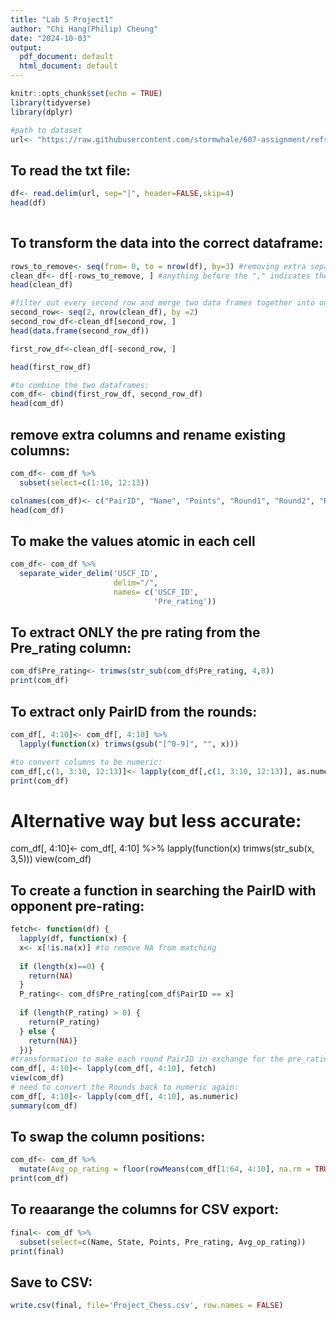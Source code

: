 ```yaml
---
title: "Lab 5 Project1"
author: "Chi Hang(Philip) Cheung"
date: "2024-10-03"
output:
  pdf_document: default
  html_document: default
---
```


```r
knitr::opts_chunk$set(echo = TRUE)
library(tidyverse)
library(dplyr)

#path to dataset
url<- "https://raw.githubusercontent.com/stormwhale/607-assignment/refs/heads/main/tournamentinfo.txt"
```

## To read the txt file:

```r
df<- read.delim(url, sep="|", header=FALSE,skip=4)
head(df)
               
```

## To transform the data into the correct dataframe:

```r
rows_to_remove<- seq(from= 0, to = nrow(df), by=3) #removing extra separator lines
clean_df<- df[-rows_to_remove, ] #anything before the "," indicates the row
head(clean_df)

#filter out every second row and merge two data frames together into one:
second_row<- seq(2, nrow(clean_df), by =2)
second_row_df<-clean_df[second_row, ]
head(data.frame(second_row_df))

first_row_df<-clean_df[-second_row, ]

head(first_row_df)

#to combine the two dataframes:
com_df<- cbind(first_row_df, second_row_df)
head(com_df)
```

## remove extra columns and rename existing columns:

```r
com_df<- com_df %>%
  subset(select=c(1:10, 12:13))

colnames(com_df)<- c("PairID", "Name", "Points", "Round1", "Round2", "Round3", "Round4", "Round5", "Round6", "Round7", "State", "USCF_ID")
head(com_df)
```

## To make the values atomic in each cell
```r
com_df<- com_df %>%
  separate_wider_delim('USCF_ID',
                       delim="/",
                       names= c('USCF_ID',
                                'Pre_rating'))
```

## To extract ONLY the pre rating from the Pre_rating column:

```r
com_df$Pre_rating<- trimws(str_sub(com_df$Pre_rating, 4,8))
print(com_df)
```

## To extract only PairID from the rounds:

```r
com_df[, 4:10]<- com_df[, 4:10] %>%
  lapply(function(x) trimws(gsub("[^0-9]", "", x)))

#to convert columns to be numeric:
com_df[,c(1, 3:10, 12:13)]<- lapply(com_df[,c(1, 3:10, 12:13)], as.numeric)
print(com_df)
```

# Alternative way but less accurate:

com_df[, 4:10]\<- com_df[, 4:10] %\>% lapply(function(x) trimws(str_sub(x, 3,5))) view(com_df)

## To create a function in searching the PairID with opponent pre-rating:

```r
fetch<- function(df) {
  lapply(df, function(x) {
  x<- x[!is.na(x)] #to remove NA from matching
  
  if (length(x)==0) {
    return(NA)
  }
  P_rating<- com_df$Pre_rating[com_df$PairID == x]
  
  if (length(P_rating) > 0) {
    return(P_rating)
  } else {
    return(NA)}
  })}
#transformation to make each round PairID in exchange for the pre_rating
com_df[, 4:10]<- lapply(com_df[, 4:10], fetch)
view(com_df)
# need to convert the Rounds back to numeric again:
com_df[, 4:10]<- lapply(com_df[, 4:10], as.numeric)
summary(com_df)
```

## To swap the column positions:

```r
com_df<- com_df %>%
  mutate(Avg_op_rating = floor(rowMeans(com_df[1:64, 4:10], na.rm = TRUE)))
print(com_df)
```

## To reaarange the columns for CSV export:

```r
final<- com_df %>%
  subset(select=c(Name, State, Points, Pre_rating, Avg_op_rating))
print(final)
```

## Save to CSV:

```r
write.csv(final, file='Project_Chess.csv', row.names = FALSE)
```
